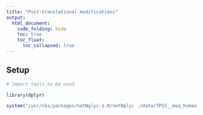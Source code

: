 ```yaml
---
title: "Post-translational modifications"
output: 
  html_document:
    code_folding: hide
    toc: true
    toc_float:
      toc_collapsed: true
---
```


## Setup

```r
# Import tools to be used

library(dplyr)
```

```r
system("/usr/cbs/packages/netNglyc-1.0/netNglyc ./data/TP53__msa_human.fa")
```

